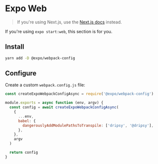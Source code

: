 # Expo Web

> If you're using Next.js, use the [Next.js docs](/get-started/web/next) instead.

If you're using `expo start:web`, this section is for you.

## Install

```bash
yarn add -D @expo/webpack-config
```

## Configure

Create a custom `webpack.config.js` file:

```js
const createExpoWebpackConfigAsync = require('@expo/webpack-config')

module.exports = async function (env, argv) {
  const config = await createExpoWebpackConfigAsync(
    {
      ...env,
      babel: {
        dangerouslyAddModulePathsToTranspile: ['dripsy', '@dripsy'],
      },
    },
    argv
  )

  return config
}
```
